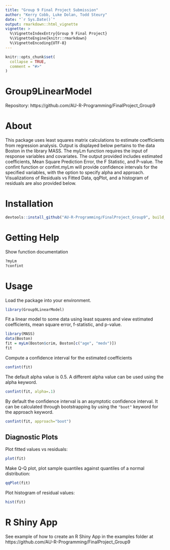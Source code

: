 ```yaml
---
title: "Group 9 Final Project Submission"
author: "Kerry Cobb, Luke Dolan, Todd Steury"
date: "`r Sys.Date()`"
output: rmarkdown::html_vignette
vignette: >
  %\VignetteIndexEntry{Group 9 Final Project}
  %\VignetteEngine{knitr::rmarkdown}
  %\VignetteEncoding{UTF-8}
---
```


```r
knitr::opts_chunk$set(
  collapse = TRUE,
  comment = "#>"
)
```

# Group9LinearModel
Repository: https://github.com/AU-R-Programming/FinalProject_Group9

# About
This package uses least squares matrix calculations to estimate coefficients from regression analysis. Output is displayed below pertains to the data Boston in the library MASS. The myLm function requires the input of response variables and covariates. The output provided includes estimated coefficients, Mean Square Prediction Error, the F Statistic, and P-value. 
The confint function or confint.myLm will provide confidence intervals for the specified variables, with the option to specify alpha and approach. 
Visualizations of Residuals vs Fitted Data, qqPlot, and a histogram of residuals are also provided below. 

# Installation
```r
devtools::install_github("AU-R-Programming/FinalProject_Group9", build_vignettes=TRUE)
```

# Getting Help
Show function documentation
```r
?myLm
?confint
```

# Usage
Load the package into your environment.
```r
library(Group9LinearModel)
```

Fit a linear model to some data using least squares and view estimated coefficients,
mean square error, f-statistic, and p-value.
```r
library(MASS)
data(Boston)
fit = myLm(Boston$crim, Boston[c("age", "medv")])
fit
```

Compute a confidence interval for the estimated coefficients
```r
confint(fit)
```

The default alpha value is 0.5. A different alpha value can be used using the 
alpha keyword.
```r
confint(fit, alpha=.1)
```

By default the confidence interval is an asymptotic confidence interval. It can 
be calculated through bootstrapping by using the `"boot"` keyword for the approach
keyword.
```r
confint(fit, approach="boot")
```


## Diagnostic Plots
Plot fitted values vs residuals:
```r
plot(fit)
```

Make Q-Q plot, plot sample quantiles against quantiles of a normal distribution:
```r
qqPlot(fit)
```

Plot histogram of residual values:
```r
hist(fit)
```

# R Shiny App
See example of how to create an R Shiny App in the examples folder at
https://github.com/AU-R-Programming/FinalProject_Group9

